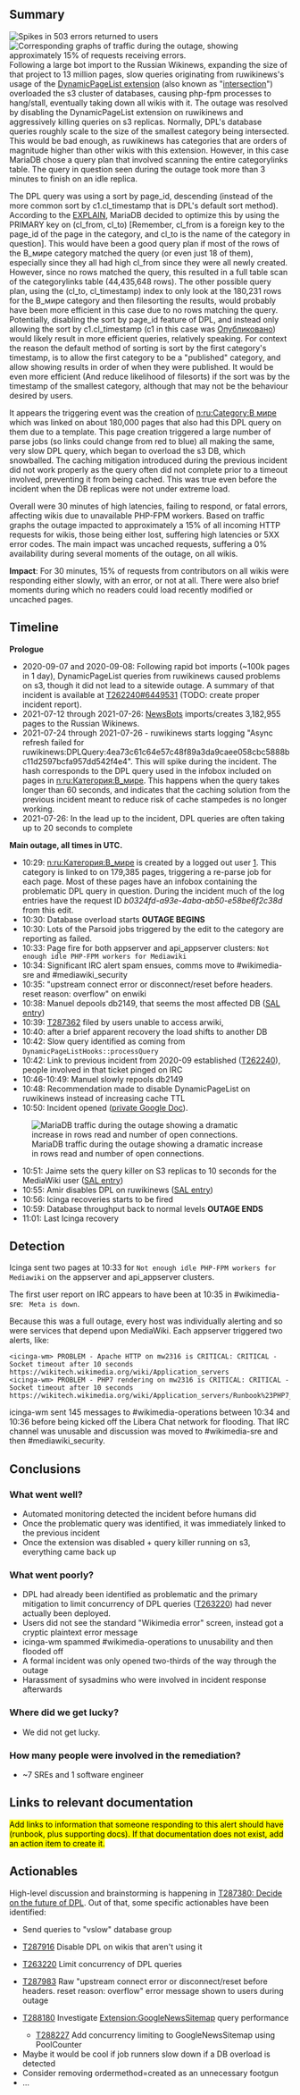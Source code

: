 {{irdoc|status=review}} <!--
The status field should be one of:
* {{irdoc|status=draft}} - Initial status. When you're happy with the state of your draft, change it to status=review.
* {{irdoc|status=review}} - The incident review working group will contact you then to finalise the report. See also the steps on [[Incident documentation]].
* {{irdoc|status=final}}
-->

== Summary ==
[[File:Errors during 2021-07-26 DPL outage.png|thumb|Spikes in 503 errors returned to users]]
[[File:Overall traffic during 2021-07-26 DPL outage.png|thumb|Corresponding graphs of traffic during the outage, showing approximately 15% of requests receiving errors.]]
Following a large bot import to the Russian Wikinews, expanding the size of that project to 13 million pages, slow queries originating from ruwikinews's usage of the [[mw:Extension:DynamicPageList (Wikimedia)|DynamicPageList extension]]  (also known as "[[git:mediawiki/extensions/intersection|intersection]]") overloaded the s3 cluster of databases, causing php-fpm processes to hang/stall, eventually taking down all wikis with it. The outage was resolved by disabling the DynamicPageList extension on ruwikinews and aggressively killing queries on s3 replicas. Normally, DPL's database queries roughly scale to the size of the smallest category being intersected. This would be bad enough, as ruwikinews has categories that are orders of magnitude higher than other wikis with this extension. However, in this case MariaDB chose a query plan that involved scanning the entire categorylinks table. The query in question seen during the outage took more than 3 minutes to finish on an idle replica.

The DPL query was using a sort by page_id, descending (instead of the more common sort by c1.cl_timestamp that is DPL's default sort method). According to the [[phab:P16896|EXPLAIN]], MariaDB decided to optimize this by using the PRIMARY key on (cl_from, cl_to) [Remember, cl_from is a foreign key to the page_id of the page in the category, and cl_to is the name of the category in question]. This would have been a good query plan if most of the rows of the В_мире category matched the query (or even just 18 of them), especially since they all had high cl_from since they were all newly created. However, since no rows matched the query, this resulted in a full table scan of the categorylinks table (44,435,648 rows). The other possible query plan, using the (cl_to, cl_timestamp) index to only look at the 180,231 rows for the В_мире category and then filesorting the results, would probably have been more efficient in this case due to no rows matching the query. Potentially, disabling the sort by page_id feature of DPL, and instead only allowing the sort by c1.cl_timestamp (c1 in this case was [[n:ru:Category:Опубликовано|Опубликовано]]) would likely result in more efficient queries, relatively speaking. For context the reason the default method of sorting is sort by the first category's timestamp, is to allow the first category to be a "published" category, and allow showing results in order of when they were published. It would be even more efficient (And reduce likelihood of filesorts) if the sort was by the timestamp of the smallest category, although that may not be the behaviour desired by users.

It appears the triggering event was the creation of [[n:ru:Category:В мире]] which was linked on about 180,000 pages that also had this DPL query on them due to a template. This page creation triggered a large number of parse jobs (so links could change from red to blue) all making the same, very slow DPL query, which began to overload the s3 DB, which snowballed. The caching mitigation introduced during the previous incident did not work properly as the query often did not complete prior to a timeout involved, preventing it from being cached. This was true even before the incident when the DB replicas were not under extreme load.

Overall were 30 minutes of high latencies, failing to respond, or fatal errors, affecting wikis due to unavailable PHP-FPM workers. Based on traffic graphs the outage impacted to approximately a 15% of all incoming HTTP requests for wikis, those being either lost, suffering high latencies or 5XX error codes. The main impact was uncached requests, suffering a 0% availability during several moments of the outage, on all wikis.

'''Impact''': For 30 minutes, 15% of requests from contributors on all wikis were responding either slowly, with an error, or not at all. There were also brief moments during which no readers could load recently modified or uncached pages.
{{TOC|align=right}}

== Timeline ==
'''Prologue'''
* 2020-09-07 and 2020-09-08: Following rapid bot imports (~100k pages in 1 day), DynamicPageList queries from ruwikinews caused problems on s3, though it did not lead to a sitewide outage. A summary of that incident is available at [[Phab:T262240#6449531|T262240#6449531]] (TODO: create proper incident report).
* 2021-07-12 through 2021-07-26: [[n:ru:User:NewsBots|NewsBots]] imports/creates 3,182,955 pages to the Russian Wikinews.
* 2021-07-24 through 2021-07-26 - ruwikinews starts logging "Async refresh failed for ruwikinews:DPLQuery:4ea73c61c64e57c48f89a3da9caee058cbc5888bc11d2597bcfa957dd542f4e4". This will spike during the incident. The hash corresponds to the DPL query used in the infobox included on pages in [[n:ru:Категория:В_мире]]. This happens when the query takes longer than 60 seconds, and indicates that the caching solution from the previous incident meant to reduce risk of cache stampedes is no longer working.
* 2021-07-26: In the lead up to the incident, DPL queries are often taking up to 20 seconds to complete

'''Main outage, all times in UTC.'''
* 10:29: [[n:ru:Категория:В_мире]] is created by a logged out user [https://ru.wikinews.org/w/index.php?title=%D0%A1%D0%BB%D1%83%D0%B6%D0%B5%D0%B1%D0%BD%D0%B0%D1%8F:%D0%96%D1%83%D1%80%D0%BD%D0%B0%D0%BB%D1%8B&logid=19137921]. This category is linked to on 179,385 pages, triggering a re-parse job for each page. Most of these pages have an infobox containing the problematic DPL query in question. During the incident much of the log entries have the request ID ''b0324fd-a93e-4aba-ab50-e58be6f2c38d'' from this edit.
* 10:30: Database overload starts '''OUTAGE BEGINS'''
* 10:30: Lots of the Parsoid jobs triggered by the edit to the category are reporting as failed.
* 10:33: Page fire for both appserver and api_appserver clusters: <code>Not enough idle PHP-FPM workers for Mediawiki</code>
* 10:34: Significant IRC alert spam ensues, comms move to #wikimedia-sre and #mediawiki_security
* 10:35: "upstream connect error or disconnect/reset before headers. reset reason: overflow" on enwiki
* 10:38: Manuel depools db2149, that seems the most affected DB ([https://sal.toolforge.org/log/QRJl4noB1jz_IcWuURo0 SAL entry])
* 10:39: [[Phab:T287362|T287362]] filed by users unable to access arwiki,
* 10:40: after a brief apparent recovery the load shifts to another DB
* 10:42: Slow query identified as coming from <code>DynamicPageListHooks::processQuery</code>
* 10:42: Link to previous incident from 2020-09 established ([[Phab:T262240|T262240]]), people involved in that ticket pinged on IRC
* 10:46-10:49: Manuel slowly repools db2149
* 10:48: Recommendation made to disable DynamicPageList on ruwikinews instead of increasing cache TTL
* 10:50: Incident opened ([https://docs.google.com/document/d/15uw05hinO3ADNbbxKMPfpzxrTGkDBWifWY14-xu6lKU/edit?usp=sharing private Google Doc]).
[[File:MariaDB traffic during 2021-07-26 DPL outage.png|thumb|MariaDB traffic during the outage showing a dramatic increase in rows read and number of open connections.]]
* 10:51: Jaime sets the query killer on S3 replicas to 10 seconds for the MediaWiki user ([https://sal.toolforge.org/log/6mtx4noB8Fs0LHO5PaBK SAL entry])
* 10:55: Amir disables DPL on ruwikinews ([https://sal.toolforge.org/log/7Rp04noBa_6PSCT9NDtq SAL entry])
* 10:56: Icinga recoveries starts to be fired
* 10:59: Database throughput back to normal levels '''OUTAGE ENDS'''
* 11:01: Last Icinga recovery

== Detection ==
Icinga sent two pages at 10:33 for <code>Not enough idle PHP-FPM workers for Mediawiki</code> on the appserver and api_appserver clusters.

The first user report on IRC appears to have been at 10:35 in #wikimedia-sre: <code><RhinosF1> Meta is down</code>.

Because this was a full outage, every host was individually alerting and so were services that depend upon MediaWiki. Each appserver triggered two alerts, like:
<pre>
<icinga-wm> PROBLEM - Apache HTTP on mw2316 is CRITICAL: CRITICAL - Socket timeout after 10 seconds https://wikitech.wikimedia.org/wiki/Application_servers
<icinga-wm> PROBLEM - PHP7 rendering on mw2316 is CRITICAL: CRITICAL - Socket timeout after 10 seconds https://wikitech.wikimedia.org/wiki/Application_servers/Runbook%23PHP7_rendering
</pre> 

icinga-wm sent 145 messages to #wikimedia-operations between 10:34 and 10:36 before being kicked off the Libera Chat network for flooding. That IRC channel was unusable and discussion was moved to #wikimedia-sre and then #mediawiki_security.

== Conclusions ==

=== What went well? ===
* Automated monitoring detected the incident before humans did
* Once the problematic query was identified, it was immediately linked to the previous incident
* Once the extension was disabled + query killer running on s3, everything came back up

=== What went poorly? ===
* DPL had already been identified as problematic and the primary mitigation to limit concurrency of DPL queries ([[Phab:T263220|T263220]]) had never actually been deployed.
* Users did not see the standard "Wikimedia error" screen, instead got a cryptic plaintext error message
* icinga-wm spammed #wikimedia-operations to unusability and then flooded off
* A formal incident was only opened two-thirds of the way through the outage
* Harassment of sysadmins who were involved in incident response afterwards

=== Where did we get lucky? ===
* We did not get lucky.

=== How many people were involved in the remediation? ===
* ~7 SREs and 1 software engineer

== Links to relevant documentation ==
<mark>Add links to information that someone responding to this alert should have (runbook, plus supporting docs). If that documentation does not exist, add an action item to create it.</mark>

== Actionables ==
High-level discussion and brainstorming is happening in [[phab:T287380|T287380: Decide on the future of DPL]]. Out of that, some specific actionables have been identified: 

* {{done}} {{Gerrit|708390}} Send queries to "vslow" database group
* {{Done}} [[phab:T287916|T287916]] Disable DPL on wikis that aren't using it
* {{stalled}} [[phab:T263220|T263220]] Limit concurrency of DPL queries
*[[phab:T287983|T287983]] Raw "upstream connect error or disconnect/reset before headers. reset reason: overflow" error message shown to users during outage
*{{In progress}} [[phab:T288180|T288180]] Investigate [[mw:Extension:GoogleNewsSitemap|Extension:GoogleNewsSitemap]] query performance
**[[phab:T288227|T288227]] Add concurrency limiting to GoogleNewsSitemap using PoolCounter
* Maybe it would be cool if job runners slow down if a DB overload is detected
*Consider removing ordermethod=created as an unnecessary footgun
* ...
